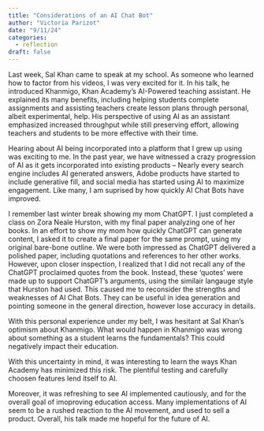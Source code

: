 ```yaml
---
title: "Considerations of an AI Chat Bot"
author: "Victoria Parizot"
date: "9/11/24"
categories:
  - reflection
draft: false
---
```

Last week, Sal Khan came to speak at my school. As someone who learned how to factor from his videos, I was very excited for it. In his talk, he introduced Khanmigo, Khan Academy's AI-Powered teaching assistant. He explained its many benefits, including helping students complete assignments and assisting teachers create lesson plans through personal, albeit experimental, help. His perspective of using AI as an assistant emphasized increased throughput while still preserving effort, allowing teachers and students to be more effective with their time. 

Hearing about AI being incorporated into a platform that I grew up using was exciting to me. In the past year, we have witnessed a crazy progression of AI as it gets incorporated into existing products -- Nearly every search engine includes  AI generated answers, Adobe products have started to include generative fill, and social media has started using AI to maximize engagement. Like many, I am suprised by how quickly AI Chat Bots have improved.

I remember last winter break showing my mom ChatGPT. I just completed a class on Zora Neale Hurston, with my final paper analyzing one of her books. In an effort to show my mom how quickly ChatGPT can generate content, I asked it to create a final paper for the same prompt, using my original bare-bone outline. We were both impressed as ChatGPT delivered a polished paper, including quotations and references to her other works. However, upon closer inspection, I realized that I did not recall any of the ChatGPT proclaimed quotes from the book. Instead, these 'quotes' were made up to support ChatGPT's arguments, using the similair langauge style that Hurston had used. This caused me to reconsider the strengths and weaknesses of AI Chat Bots. They can be useful in idea generation and pointing someone in the general direction, however lose accuracy in details. 

With this personal experience under my belt, I was hesitant at Sal Khan's optimism about Khanmigo. What would happen in Khanmigo was wrong about something as a student learns the fundamentals? This could negatively impact their education. 

With this uncertainty in mind, it was interesting to learn the ways Khan Academy has minimized this risk. The plentiful testing and carefully choosen features lend itself to AI. 

Moreover, it was refreshing to see AI implemented cautiously, and for the overall goal of imoproving education access. Many implementations of AI seem to be a rushed reaction to the AI movement, and used to sell a product. Overall, his talk made me hopeful for the future of AI. 


